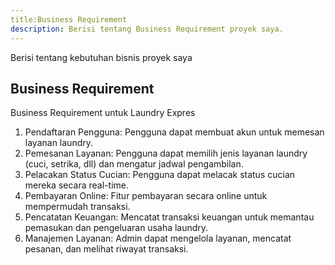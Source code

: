 ```yaml
---
title:Business Requirement
description: Berisi tentang Business Requirement proyek saya.
---
```


Berisi tentang kebutuhan bisnis proyek saya
## Business Requirement 

Business Requirement untuk Laundry Expres
1. Pendaftaran Pengguna: Pengguna dapat membuat akun untuk memesan layanan laundry.
2. Pemesanan Layanan: Pengguna dapat memilih jenis layanan laundry (cuci, setrika, dll) dan mengatur jadwal pengambilan.
3. Pelacakan Status Cucian: Pengguna dapat melacak status cucian mereka secara real-time.
4. Pembayaran Online: Fitur pembayaran secara online untuk mempermudah transaksi.
5. Pencatatan Keuangan: Mencatat transaksi keuangan untuk memantau pemasukan dan pengeluaran usaha laundry.
6. Manajemen Layanan: Admin dapat mengelola layanan, mencatat pesanan, dan melihat riwayat transaksi.

